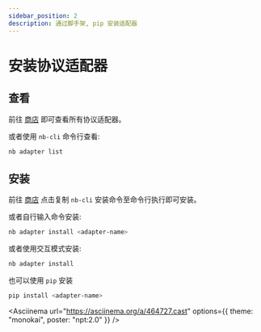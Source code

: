 ```yaml
---
sidebar_position: 2
description: 通过脚手架, pip 安装适配器
---
```



# 安装协议适配器

## 查看

前往 [商店](/store) 即可查看所有协议适配器。

或者使用 `nb-cli` 命令行查看:

```bash
nb adapter list
```

## 安装

前往 [商店](/store) 点击复制 `nb-cli` 安装命令至命令行执行即可安装。

或者自行输入命令安装:

```bash
nb adapter install <adapter-name>
```

或者使用交互模式安装:

```bash
nb adapter install
```

也可以使用 `pip` 安装

```bash
pip install <adapter-name>
```

<Asciinema
  url="https://asciinema.org/a/464727.cast"
  options={{ theme: "monokai", poster: "npt:2.0" }}
/>
